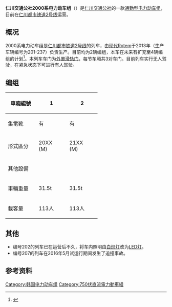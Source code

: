 {{noteTA|G1=Railway}}
{{鐵路車輛
|車輛名稱 = 仁川交通公社2000系电力动车组
|公司色 = #ED8B00
|圖像 = Incheon_Metro_Class_2000_A01.jpg
|圖像說明 = 列车在[[仁川大公園站|仁川大公園站]]
|產量=37组
|輛數 = 74
|列車編組 = 2M
|起動加速度 = 4.0
|營運最高速度 = 80
|設計最高速度 = 90
|減速度（正常） = 4.0
|減速度（緊急） = 4.7
|編組載客量 = 226人
|載客量 = 
|編組長度 = 34.4
|全長 = 17,200
|全闊 = 2,650
|全高 = 3,600
|編組總重量 = 63.0
|車輛重量 =31.5
|軌距 = 1,435
|電化方式 = 直流750V[[第三轨供电|第三轨供电]]
|受流方式 = [[集电靴|集电靴]]
|輸出 = 
|電動機輸出 = 95kW
|編組輸出 = 760kW
|齒輪比 = 
|驅動裝置 =
|控制裝置 = [[IGBT|IGBT]]-[[VVVF|VVVF]]
|制動方式 = [[再生制动|再生制动]]、[[电器指令式空气制动|电器指令式空气制动]]
|保安裝置 = [[列车自动控制系统|ATC]]、[[列车自动运行装置|ATO]]
|訊號系統 =
|製造商 = [[现代Rotem|现代Rotem]]
|原產國 = {{KOR}}
|車身物料 = 
|轉向架 =
|傳動方式=直-交
|牽引電動機=[[鼠笼式电动机|鼠笼式电动机]]
|變速段數=
|輪徑=
|軸重=
|軸距=11,600
|用戶=[[仁川交通公社|仁川交通公社]]
|路線=[[仁川都市铁道2号线|仁川都市铁道2号线]]
|訂單編號=
|車輛編號=201-237
|型號 = 
|類型 = [[通勤型电力动车组|通勤型电力动车组]]
|設計 = 
|衍生自 = [[JR東日本E233系電聯車|JR東日本E233系0番台]]
|衍生型 = 
|製造年份 = 2013年
|投入服務日期 = 2016年7月30日
|備註 =
}}

'''仁川交通公社2000系电力动车组'''（{{kor|諺=인천교통공사 2000호대 전동차|漢=仁川交通公社 2000號帶 電動車}}）是[[仁川交通公社|仁川交通公社]]的一款[[通勤型电力动车组|通勤型电力动车组]]，目前在[[仁川都市铁道2号线|仁川都市铁道2号线]]运营。

== 概况 ==
2000系电力动车组是[[仁川都市铁道2号线|仁川都市铁道2号线]]的列车，由[[现代Rotem|现代Rotem]]于2013年（生产车辆编号为201-237）负责生产。目前均为2辆编组，本车在未来有扩充至4辆编组的计划<ref>{{Cite web |url=http://imrt2.hiconst.com/sub02_01.html |title=인천도시철도 2호선 차량 |accessdate=2016-12-19 |archive-date=2011-07-11 |archive-url=https://web.archive.org/web/20110711164738/http://imrt2.hiconst.com/sub02_01.html |dead-url=yes }}</ref>。本列车车门为[[外置滑轨门|外置滑轨门]]，每节车厢共3对车门。目前列车实行无人驾驶，在紧急状态下可进行有人驾驶。

== 编组 ==
{| class="wikitable" summary="2000" style="text-align: center; font-size:80%;"
|-
! style="width:5em;"| 車廂編號
| style="width:5em;"| 1
| style="width:5em;"| 2
|-style="border-top:solid 3px #ED8B00"
!集電靴
| 有 || 有
|-
!形式區分
| 20XX<br />(M)
| 21XX<br />(M)
|-
! 其他設備
|  || 
|-
! 車輛重量
| 31.5t || 31.5t
|-
! 載客量
| 113人 || 113人
|}

==其他==
*编号202的列车已在运营后不久，将车内照明由[[白炽灯|白炽灯]]改为[[LED灯|LED灯]]。
*编号207的列车在2016年5月试运行期间发生了追撞事故。

==参考资料==
{{reflist}}

{{首都圈电铁车辆}}
[[Category:韩国电力动车组|Category:韩国电力动车组]]
[[Category:750伏直流電力動車組|Category:750伏直流電力動車組]]